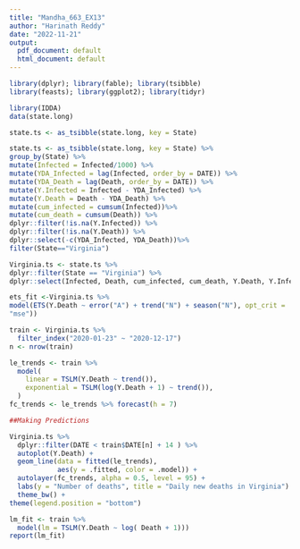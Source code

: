 ---
title: "Mandha_663_EX13"
author: "Harinath Reddy"
date: "2022-11-21"
output:
  pdf_document: default
  html_document: default
---

```{r}
library(dplyr); library(fable); library(tsibble)
library(feasts); library(ggplot2); library(tidyr)
```

```{r}
library(IDDA)
data(state.long)
```

```{r}
state.ts <- as_tsibble(state.long, key = State)
```

```{r}
state.ts <- as_tsibble(state.long, key = State) %>%
group_by(State) %>%
mutate(Infected = Infected/1000) %>%
mutate(YDA_Infected = lag(Infected, order_by = DATE)) %>%
mutate(YDA_Death = lag(Death, order_by = DATE)) %>%
mutate(Y.Infected = Infected - YDA_Infected) %>%
mutate(Y.Death = Death - YDA_Death) %>%
mutate(cum_infected = cumsum(Infected))%>%
mutate(cum_death = cumsum(Death)) %>%
dplyr::filter(!is.na(Y.Infected)) %>%
dplyr::filter(!is.na(Y.Death)) %>%
dplyr::select(-c(YDA_Infected, YDA_Death))%>%
filter(State=="Virginia") 

```

```{r}
Virginia.ts <- state.ts %>%
dplyr::filter(State == "Virginia") %>%
dplyr::select(Infected, Death, cum_infected, cum_death, Y.Death, Y.Infected)
```

```{r}
ets_fit <-Virginia.ts %>%
model(ETS(Y.Death ~ error("A") + trend("N") + season("N"), opt_crit = 
"mse"))

```

```{r}
train <- Virginia.ts %>%
  filter_index("2020-01-23" ~ "2020-12-17")
n <- nrow(train)
```

```{r}

le_trends <- train %>%
  model(
    linear = TSLM(Y.Death ~ trend()),
    exponential = TSLM(log(Y.Death + 1) ~ trend()),
  )
fc_trends <- le_trends %>% forecast(h = 7)

##Making Predictions

Virginia.ts %>%
  dplyr::filter(DATE < train$DATE[n] + 14 ) %>%
  autoplot(Y.Death) +
  geom_line(data = fitted(le_trends),
            aes(y = .fitted, color = .model)) +
  autolayer(fc_trends, alpha = 0.5, level = 95) +
  labs(y = "Number of deaths", title = "Daily new deaths in Virginia") +
  theme_bw() +
theme(legend.position = "bottom")

``` 


```{r}
lm_fit <- train %>%
  model(lm = TSLM(Y.Death ~ log( Death + 1)))
report(lm_fit)


```